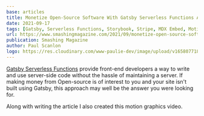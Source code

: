 ```yaml
---
base: articles
title: Monetize Open-Source Software With Gatsby Serverless Functions And Stripe
date: 2021-09-17
tags: [Gatsby, Serverless Functions, Storybook, Stripe, MDX Embed, Motion Graphics]
url: https://www.smashingmagazine.com/2021/09/monetize-open-source-software-gatsby-functions-stripe/
publication: Smashing Magazine
author: Paul Scanlon
logo: https://res.cloudinary.com/www-paulie-dev/image/upload/v1658077182/paulie.dev/Logos/smashing-magazine-logo_rhvh4j.png
---
```


[Gatsby Serverless Functions](https://www.gatsbyjs.com/docs/reference/functions/) provide front-end developers a way to
write and use server-side code without the hassle of maintaining a server. If making money from Open-source is of
interest to you and your site isn't built using Gatsby, this approach may well be the answer you were looking for.

Along with writing the article I also created this motion graphics video.

<Tweet id='https://twitter.com/smashingmag/status/1438829819551170560' />
